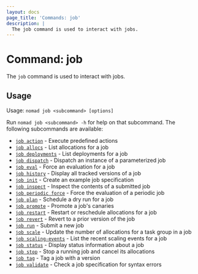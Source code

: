 ```yaml
---
layout: docs
page_title: 'Commands: job'
description: |
  The job command is used to interact with jobs.
---
```


# Command: job

The `job` command is used to interact with jobs.

## Usage

Usage: `nomad job <subcommand> [options]`

Run `nomad job <subcommand> -h` for help on that subcommand. The following
subcommands are available:

- [`job action`][action] - Execute predefined actions
- [`job allocs`][allocs] - List allocations for a job
- [`job deployments`][deployments] - List deployments for a job
- [`job dispatch`][dispatch] - Dispatch an instance of a parameterized job
- [`job eval`][eval] - Force an evaluation for a job
- [`job history`][history] - Display all tracked versions of a job
- [`job init`][init] - Create an example job specification
- [`job inspect`][inspect] - Inspect the contents of a submitted job
- [`job periodic force`][periodic force] - Force the evaluation of a periodic job
- [`job plan`][plan] - Schedule a dry run for a job
- [`job promote`][promote] - Promote a job's canaries
- [`job restart`][restart] - Restart or reschedule allocations for a job
- [`job revert`][revert] - Revert to a prior version of the job
- [`job run`][run] - Submit a new job
- [`job scale`][scale] - Update the number of allocations for a task group in a job
- [`job scaling-events`][scaling-events] - List the recent scaling events for a job
- [`job status`][status] - Display status information about a job
- [`job stop`][stop] - Stop a running job and cancel its allocations
- [`job tag`][tag] - Tag a job with a version
- [`job validate`][validate] - Check a job specification for syntax errors


[action]: /nomad/docs/commands/job/action 'Execute predefined actions'
[allocs]: /nomad/docs/commands/job/allocs 'List allocations for a job'
[deployments]: /nomad/docs/commands/job/deployments 'List deployments for a job'
[dispatch]: /nomad/docs/commands/job/dispatch 'Dispatch an instance of a parameterized job'
[eval]: /nomad/docs/commands/job/eval 'Force an evaluation for a job'
[history]: /nomad/docs/commands/job/history 'Display all tracked versions of a job'
[promote]: /nomad/docs/commands/job/promote "Promote a job's canaries"
[init]: /nomad/docs/commands/job/init 'Create an example job specification'
[inspect]: /nomad/docs/commands/job/inspect 'Inspect the contents of a submitted job'
[periodic force]: /nomad/docs/commands/job/periodic-force 'Force the evaluation of a periodic job'
[plan]: /nomad/docs/commands/job/plan 'Schedule a dry run for a job'
[restart]: /nomad/docs/commands/job/restart 'Restart or reschedule allocations for a job'
[revert]: /nomad/docs/commands/job/revert 'Revert to a prior version of the job'
[run]: /nomad/docs/commands/job/run 'Submit a new job'
[status]: /nomad/docs/commands/job/status 'Display status information about a job'
[scale]: /nomad/docs/commands/job/scale 'Update the number of allocations for a task group in a job'
[scaling-events]: /nomad/docs/commands/job/scaling-events 'List the recent scaling events for a job'
[stop]: /nomad/docs/commands/job/stop 'Stop a running job and cancel its allocations'
[tag]: /nomad/docs/commands/job/tag 'Tag a job with a version'
[validate]: /nomad/docs/commands/job/validate 'Check a job specification for syntax errors'
[promote]: /nomad/docs/commands/job/promote
